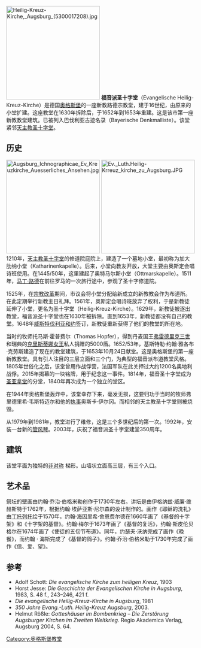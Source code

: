 [[File:Heilig-Kreuz-Kirche,_Augsburg_(5300017208).jpg|250px]]
'''福音派圣十字堂'''（Evangelische Heilig-Kreuz-Kirche）是德国[[奥格斯堡|奥格斯堡]]的一座新教路德宗教堂，建于16世纪，由原来的小堂扩建。这座教堂在1630年拆除后，于1652年到1653年重建。这是该市第一座新教教堂建筑。已被列入巴伐利亚古迹名录（Bayerische Denkmalliste）。该堂紧邻[[天主教圣十字堂_(奥格斯堡)|天主教圣十字堂]]。

== 历史 ==
[[File:Augsburg_Ichnographicae_Ev_Kreuzkirche_Auesserliches_Ansehen.jpg|250px]]
[[File:Ev._Luth.Heilig-Krreuz_kirche_zu_Augsburg.JPG|250px]]
1210年，[[天主教圣十字堂_(奥格斯堡)|天主教圣十字堂]]的修道院庭院上，建造了一个墓地小堂，最初称为加大肋纳小堂（Katharinenkapelle）。后来，小堂向教友开放，大堂主要由奥斯定会唱诗班使用。在1445/50年，这里建起了奥特马尔斯小堂（Ottmarskapelle）。1511年，[[马丁·路德|马丁·路德]]在前往罗马的一次旅行途中，参观了圣十字修道院。 

1525年，在[[宗教改革|宗教改革]]期间，市议会将小堂分配给新成立的新教教会作为布道所。在此定期举行新教主日礼拜。1561年，奥斯定会唱诗班放弃了权利，于是新教徒延伸了小堂，更名为圣十字堂（Heilig-Kreuz-Kirche）。1629年，新教徒被逐出教堂，福音派圣十字堂也在1630年被拆除。直到1653年，新教徒都没有自己的教堂。1648年[[威斯特伐利亚和约|威斯特伐利亚和约]]签订，新教徒重新获得了他们的教堂的所在地。

当时的牧师托马斯·霍普费尔（Thomas Hopfer），得到丹麦国王[[弗雷德里克三世_(丹麦)|弗雷德里克三世]]和瑞典的[[克里斯蒂娜女王|克里斯蒂娜女王]]私人捐赠的5000盾。1652/53年，基斯特勒·约翰·雅各布·克劳斯建造了现在的教堂建筑，于1653年10月24日献堂。这是奥格斯堡的第一座新教教堂。具有引人注目的三层立面和三个门，为典型的福音派布道教堂风格。1805年世俗化之后，该堂曾用作战俘营，法国军队在此关押过大约1200名奥地利战俘。2015年揭幕的一块铭牌，用于纪念这一事件。1814年，福音圣十字堂成为[[圣亚拿堂_(奥格斯堡)|圣亚拿堂]]的分堂，1840年再次成为一个独立的堂区。

在1944年奥格斯堡轰炸中，该堂幸存下来，毫发无损，这要归功于当时的牧师弗里德里希·韦斯特迈尔和他的[[执事|执事]]奥斯卡·伊尔冈。而相邻的天主教圣十字堂则被烧毁。 

从1979年到1981年，教堂进行了维修，这是三个多世纪后的第一次。1992年，安装一台新的[[管风琴|管风琴]]。2003年，庆祝了福音派圣十字堂建堂350周年。

==建筑==
该堂平面为独特的[[非对称|非对称]] 梯形。山墙状立面高三层，有三个入口。 

== 艺术品==
祭坛的壁画由约翰·乔治·伯格米勒创作于1730年左右。讲坛是由伊格纳兹·威廉·维赫斯特于1762年，根据约翰·埃萨亚斯·尼尔森的设计制作的。画作《耶稣的洗礼》由[[丁托列托|丁托列托]]绘于1570年，约翰·海因里希·舍恩费尔德在1660年画了《基督的十字架》和《十字架的基督》。约翰·梅尔于1673年画了《基督的复活》，约翰·斯皮伦贝格尔在1674年画了《使徒的五旬节布道》。同年，约瑟夫·沃纳完成了画作《晚餐》，而约翰 · 海斯完成了《基督的鸽子》。约翰·乔治·伯格米勒于1730年完成了画作《信、爱、望》。

==参考==
{{Reflist}}
* Adolf Schott: ''Die evangelische Kirche zum heiligen Kreuz'', 1903
* Horst Jesse: ''Die Geschichte der Evangelischen Kirche in Augsburg'', 1983, S. 48 f., 243–246, 421 f.
* ''Die evangelische Heilig-Kreuz-Kirche in Augsburg'', 1981
* ''350 Jahre Evang.-Luth. Heilig-Kreuz Augsburg'', 2003.
*Helmut Rößle: ''Gotteshäuser im Bombenkrieg – Die Zerstörung Augsburger Kirchen im Zweiten Weltkrieg.'' Regio Akademica Verlag, Augsburg 2004, S. 64.
{{commonscat}}
{{coord|display=title}}

[[Category:奥格斯堡教堂|Category:奥格斯堡教堂]]
